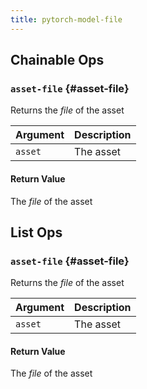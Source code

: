 ```yaml
---
title: pytorch-model-file
---
```

## Chainable Ops
### `asset-file` {#asset-file}

Returns the _file_ of the asset

| Argument | Description |
| :--- | :--- |
| `asset` | The asset |

#### Return Value
The _file_ of the asset


## List Ops
### `asset-file` {#asset-file}

Returns the _file_ of the asset

| Argument | Description |
| :--- | :--- |
| `asset` | The asset |

#### Return Value
The _file_ of the asset

